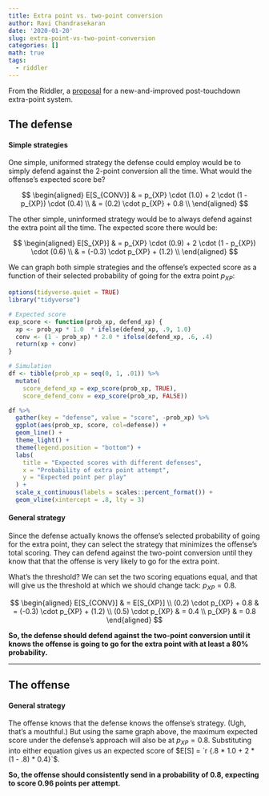 ```yaml
---
title: Extra point vs. two-point conversion
author: Ravi Chandrasekaran
date: '2020-01-20'
slug: extra-point-vs-two-point-conversion
categories: []
math: true
tags:
  - riddler
---
```



From the Riddler, a [proposal](https://fivethirtyeight.com/features/can-you-track-the-delirious-ducks/) 
for a new-and-improved post-touchdown extra-point system. 

## The defense
#### Simple strategies
One simple, uniformed strategy the defense could employ would be to simply
defend against the 2-point conversion all the time. What would the offense's
expected score be?

$$
\begin{aligned}
E[S_{CONV}] & = p_{XP} \cdot (1.0) + 2 \cdot (1 - p_{XP}) \cdot (0.4) \\
& = (0.2) \cdot p_{XP} +  0.8 \\
\end{aligned}
$$


The other simple, uninformed strategy would be to always defend against the
extra point all the time. The expected score there would be:

$$
\begin{aligned}
E[S_{XP}] & = p_{XP} \cdot (0.9) + 2 \cdot (1 - p_{XP}) \cdot (0.6) \\
& = (-0.3) \cdot p_{XP} + (1.2) \\
\end{aligned}
$$

We can graph both simple strategies and the offense's expected score as a 
function of their selected probability of going for the extra point $p_{XP}$:

```r
options(tidyverse.quiet = TRUE)
library("tidyverse")
```


```r
# Expected score
exp_score <- function(prob_xp, defend_xp) {
  xp <- prob_xp * 1.0  * ifelse(defend_xp, .9, 1.0) 
  conv <- (1 - prob_xp) * 2.0 * ifelse(defend_xp, .6, .4)
  return(xp + conv)
}

# Simulation
df <- tibble(prob_xp = seq(0, 1, .01)) %>%
  mutate(
    score_defend_xp = exp_score(prob_xp, TRUE),
    score_defend_conv = exp_score(prob_xp, FALSE))
```


```r
df %>%
  gather(key = "defense", value = "score", -prob_xp) %>%
  ggplot(aes(prob_xp, score, col=defense)) +
  geom_line() +
  theme_light() +
  theme(legend.position = "bottom") +
  labs(
    title = "Expected scores with different defenses",
    x = "Probability of extra point attempt",
    y = "Expected point per play"
  ) +
  scale_x_continuous(labels = scales::percent_format()) +
  geom_vline(xintercept = .8, lty = 3)

```


#### General strategy
Since the defense actually knows the offense's selected probability of
going for the extra point, they can select the strategy that minimizes 
the offense's total scoring. They can defend against the two-point 
conversion until they know that that the offense is very likely to go
for the extra point. 

What's the threshold? We can set the two scoring equations equal, and 
that will give us the threshold at which we should change tack: $p_{XP} = 0.8$.

$$
\begin{aligned}
E[S_{CONV}] & = E[S_{XP}] \\
(0.2) \cdot p_{XP} +  0.8 & = (-0.3) \cdot p_{XP} + (1.2) \\
(0.5) \cdot p_{XP} & = 0.4 \\
p_{XP} & = 0.8
\end{aligned}
$$



**So, the defense should defend against the two-point conversion until it 
knows the offense is going to go for the extra point with at least a 80% 
probability.**

---

## The offense

#### General strategy
The offense knows that the defense knows the offense's strategy. (Ugh, that's 
a mouthful.) But using the same graph above, the maximum expected score under
the defense's approach will also be at $p_{XP} = 0.8$. Substituting into either
equation gives us an expected score of $E[S] = `r {.8 * 1.0 + 2 * (1 - .8) * 0.4}`$.

**So, the offense should consistently send in a probability of 0.8, expecting to
score 0.96 points per attempt.**

